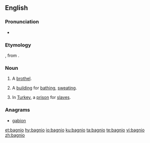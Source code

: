 ==English==

===Pronunciation===
* {{IPA|/ˈbænɪɔ/|lang=en}}

===Etymology===
{{etyl|it|en}} {{m|it|bagno}}, from {{etyl|la|en}} {{lena}} {{m|la|balneum||bath}}.

===Noun===
{{en-noun}}

# A [[brothel]].
# {{label|en|obsolete}} A [[building]] for [[bathe|bathing]], [[sweat]]ing.
# {{label|en|obsolete}} In [[Turkey]], a [[prison]] for [[slave]]s.

===Anagrams===
* [[gabion#English|gabion]]

[[et:bagnio]]
[[hy:bagnio]]
[[io:bagnio]]
[[ku:bagnio]]
[[ta:bagnio]]
[[te:bagnio]]
[[vi:bagnio]]
[[zh:bagnio]]